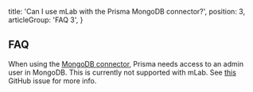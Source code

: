   title: 'Can I use mLab with the Prisma MongoDB connector?',
  position: 3,
  articleGroup: 'FAQ 3',
}

## FAQ

When using the [MongoDB connector](jgfm), Prisma needs access to an admin user in MongoDB. This is currently not supported with mLab. See [this](https://github.com/prisma/prisma/issues/3727) GitHub issue for more info.
